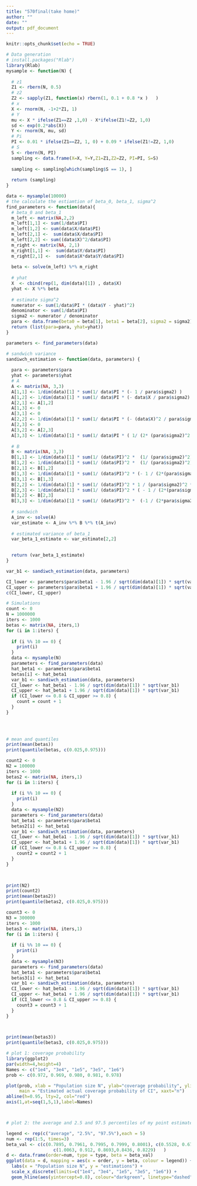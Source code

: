 ```yaml
---
title: "570final(take home)"
author: ""
date: ""
output: pdf_document
---
```


```r
knitr::opts_chunk$set(echo = TRUE)
```



```r
# Data generation
# install.packages("Rlab")
library(Rlab)
mysample <- function(N) {
  
  # z1
  Z1 <- rbern(N, 0.5)
  # z2
  Z2 <- sapply(Z1, function(x) rbern(1, 0.1 + 0.8 *x )   )
  # x
  X <- rnorm(N, -1+2*Z1, 1)
  # Y
  mu <- X * ifelse(Z1==Z2 ,1,0) - X*ifelse(Z1!=Z2, 1,0)
  sd <- exp(0.2*abs(X))
  Y <- rnorm(N, mu, sd)
  # Pi
  PI <- 0.01 * ifelse(Z1==Z2, 1, 0) + 0.09 * ifelse(Z1!=Z2, 1,0)
  # S
  S <- rbern(N, PI)
  sampling <- data.frame(X=X, Y=Y,Z1=Z1,Z2=Z2, PI=PI, S=S)
  
  sampling <- sampling[which(sampling$S == 1), ]
  
  return (sampling)
}

```




```r
data <- mysample(10000)
# the calculate the estiamtion of beta_0, beta_1, sigma^2
find_parameters <- function(data){
  # beta_0 and beta_1
  m_left <- matrix(NA,2,2)
  m_left[1,1] <- sum(1/data$PI)
  m_left[1,2] <- sum(data$X/data$PI)
  m_left[2,1] <-  sum(data$X/data$PI)
  m_left[2,2] <- sum((data$X)^2/data$PI)
  m_right <- matrix(NA, 2,1)
  m_right[1,1] <-  sum(data$Y/data$PI)
  m_right[2,1] <-  sum(data$X*data$Y/data$PI)
  
  beta <- solve(m_left) %*% m_right
  
  # yhat
  X  <- cbind(rep(1, dim(data)[1]) , data$X)
  yhat <- X %*% beta
  
  # estimate sigma^2
  numerator <- sum(1/data$PI * (data$Y - yhat)^2)
  denominator <- sum(1/data$PI)
  sigma2 <- numerator / denominator
  para <- data.frame(beta0 = beta[1], beta1 = beta[2], sigma2 = sigma2)
  return (list(para=para, yhat=yhat))
}

parameters <- find_parameters(data)

```

```r
# sandwich variance
sandiwch_estimation <- function(data, parameters) {
  
  para <- parameters$para
  yhat <- parameters$yhat
  # A
  A <- matrix(NA, 3,3)
  A[1,1] <- 1/dim(data)[1] * sum(1/ data$PI * (- 1 / para$sigma2) )
  A[1,2] <- 1/dim(data)[1] * sum(1/ data$PI * (- data$X / para$sigma2) )
  A[2,1] <- A[1,2]
  A[1,3] <- 0
  A[3,1] <- 0
  A[2,2] <- 1/dim(data)[1] * sum(1/ data$PI * (- (data$X)^2 / para$sigma2)  )
  A[2,3] <- 0
  A[3,2] <- A[2,3]
  A[3,3] <- 1/dim(data)[1] * sum(1/ data$PI * ( 1/ (2* (para$sigma2)^2 ) - 1 /  (para$sigma2)^3 * (data$Y - yhat)^2 ))
  
  # B
  B <- matrix(NA, 3,3)
  B[1,1] <- 1/dim(data)[1] * sum(1/ (data$PI)^2 *  (1/ (para$sigma2)^2) * (data$Y - yhat)^2 )
  B[1,2] <- 1/dim(data)[1] * sum(1/ (data$PI)^2 *  (1/ (para$sigma2)^2) * (data$Y - yhat)^2 * data$X )
  B[2,1] <- B[1,2]
  B[1,3] <- 1/dim(data)[1] * sum(1/ (data$PI)^2 * (- 1 / (2*(para$sigma2)^2) * (data$Y - yhat)   +  1 / (2*(para$sigma2)^3) * ( data$Y - yhat)^3  ) )
  B[3,1] <- B[1,3]
  B[2,2] <- 1/dim(data)[1] * sum(1/ (data$PI)^2 * 1 / (para$sigma2)^2 * (data$Y - yhat)^2 * (data$X)^2  )
  B[2,3] <- 1/dim(data)[1] * sum(1/ (data$PI)^2 * ( - 1 / (2*(para$sigma2)^2) * (data$Y - yhat) * data$X  +  1 / (2*(para$sigma2)^3) * data$X * (data$Y -yhat)^3 )    )
  B[3,2] <- B[2,3]
  B[3,3] <- 1/dim(data)[1] * sum(1/ (data$PI)^2 *  (-1 / (2*para$sigma2)  + 1 / (2*(para$sigma2)^2) * (data$Y - yhat)^2   )^2  )
  
  # sandwich 
  A_inv <- solve(A)
  var_estimate <- A_inv %*% B %*% t(A_inv)
  
  # estimated variance of beta_1
  var_beta_1_estimate <- var_estimate[2,2]

  
  return (var_beta_1_estimate)
}

var_b1 <- sandiwch_estimation(data, parameters)

CI_lower <- parameters$para$beta1 - 1.96 / sqrt(dim(data)[1]) * sqrt(var_b1)
CI_upper <- parameters$para$beta1 + 1.96 / sqrt(dim(data)[1]) * sqrt(var_b1)
c(CI_lower, CI_upper)

```



```r
# Simulations
count <- 0
N = 1000000
iters <- 1000
betas <- matrix(NA, iters,1)
for (i in 1:iters) {
  
  if (i %% 10 == 0) {
    print(i)
  }
  data <- mysample(N)
  parameters <- find_parameters(data)
  hat_beta1 <- parameters$para$beta1
  betas[i] <- hat_beta1
  var_b1 <- sandiwch_estimation(data, parameters)
  CI_lower <- hat_beta1 - 1.96 / sqrt(dim(data)[1]) * sqrt(var_b1)
  CI_upper <- hat_beta1 + 1.96 / sqrt(dim(data)[1]) * sqrt(var_b1)
  if (CI_lower <= 0.8 & CI_upper >= 0.8) {
    count = count + 1
  }
}  
  
 



```
```r
# mean and quantiles
print(mean(betas))
print(quantile(betas, c(0.025,0.975)))
```








```r
count2 <- 0
N2 = 100000
iters <- 1000
betas2 <- matrix(NA, iters,1)
for (i in 1:iters) {
  
  if (i %% 10 == 0) {
    print(i)
  }
  data <- mysample(N2)
  parameters <- find_parameters(data)
  hat_beta1 <- parameters$para$beta1
  betas2[i] <- hat_beta1
  var_b1 <- sandiwch_estimation(data, parameters)
  CI_lower <- hat_beta1 - 1.96 / sqrt(dim(data)[1]) * sqrt(var_b1)
  CI_upper <- hat_beta1 + 1.96 / sqrt(dim(data)[1]) * sqrt(var_b1)
  if (CI_lower <= 0.8 & CI_upper >= 0.8) {
    count2 = count2 + 1
  }
}  

  
```
```r
print(N2)
print(count2)
print(mean(betas2))
print(quantile(betas2, c(0.025,0.975)))
```


```r
count3 <- 0
N3 = 300000
iters <- 1000
betas3 <- matrix(NA, iters,1)
for (i in 1:iters) {
  
  if (i %% 10 == 0) {
    print(i)
  }
  data <- mysample(N3)
  parameters <- find_parameters(data)
  hat_beta1 <- parameters$para$beta1
  betas3[i] <- hat_beta1
  var_b1 <- sandiwch_estimation(data, parameters)
  CI_lower <- hat_beta1 - 1.96 / sqrt(dim(data)[1]) * sqrt(var_b1)
  CI_upper <- hat_beta1 + 1.96 / sqrt(dim(data)[1]) * sqrt(var_b1)
  if (CI_lower <= 0.8 & CI_upper >= 0.8) {
    count3 = count3 + 1
  }
}  

  
```

```r
print(mean(betas3))
print(quantile(betas3, c(0.025,0.975)))
```







```r
# plot 1: coverage probability
library(ggplot2)
par(width=4,height=4)
Names <- c("1e4", "3e4", "1e5", "3e5", "1e6")
prob <- c(0.972, 0.969, 0.980, 0.981, 0.978)

plot(prob, xlab = "Population size N", ylab="coverage probability", ylim = c(0.94,1) ,cex=1.4,pch=16, type="b",
     main = "Estimated actual coverage probability of CI", xaxt="n")
abline(h=0.95, lty=2, col="red")
axis(1,at=seq(1,5,1),label=Names)



# plot 2: the average and 2.5 and 97.5 percentiles of my point estimates

legend <- rep(c("average", "2.5%", "97.5%"),each = 5)
num <- rep(1:5, times=3)
beta_val <- c(c(0.7895, 0.7961, 0.7995, 0.7999, 0.8001), c(0.5528, 0.6735, 0.7268, 0.7585, 0.7770),
                  c(1.0063, 0.912, 0.8693,0.8436, 0.8229)   )
d <- data.frame(order=num, type = type, beta = beta_val)
ggplot(data = d, mapping = aes(x = order, y = beta, colour = legend)) + geom_line() + geom_point(size=2.5)+
  labs(x = "Population size N", y = "estimations") +
  scale_x_discrete(limits=c("1e4", "3e4", "1e5", "3e5", "1e6")) + 
  geom_hline(aes(yintercept=0.8), colour="darkgreen", linetype="dashed")





```




